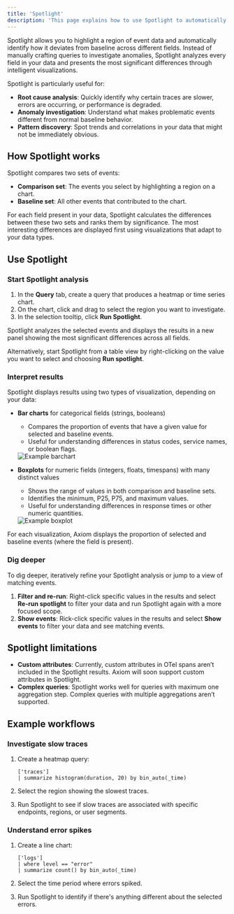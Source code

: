 ```yaml
---
title: 'Spotlight'
description: 'This page explains how to use Spotlight to automatically identify differences between selected events and baseline data.'
---
```


Spotlight allows you to highlight a region of event data and automatically identify how it deviates from baseline across different fields. Instead of manually crafting queries to investigate anomalies, Spotlight analyzes every field in your data and presents the most significant differences through intelligent visualizations.

Spotlight is particularly useful for:

- **Root cause analysis**: Quickly identify why certain traces are slower, errors are occurring, or performance is degraded.
- **Anomaly investigation**: Understand what makes problematic events different from normal baseline behavior.
- **Pattern discovery**: Spot trends and correlations in your data that might not be immediately obvious.

## How Spotlight works

Spotlight compares two sets of events:
- **Comparison set**: The events you select by highlighting a region on a chart.
- **Baseline set**: All other events that contributed to the chart.

For each field present in your data, Spotlight calculates the differences between these two sets and ranks them by significance. The most interesting differences are displayed first using visualizations that adapt to your data types.

## Use Spotlight

### Start Spotlight analysis

1. In the **Query** tab, create a query that produces a heatmap or time series chart.
1. On the chart, click and drag to select the region you want to investigate.
1. In the selection tooltip, click **Run Spotlight**.

Spotlight analyzes the selected events and displays the results in a new panel showing the most significant differences across all fields.

Alternatively, start Spotlight from a table view by right-clicking on the value you want to select and choosing **Run spotlight**.

### Interpret results

Spotlight displays results using two types of visualization, depending on your data:

- **Bar charts** for categorical fields (strings, booleans)
    - Compares the proportion of events that have a given value for selected and baseline events.
    - Useful for understanding differences in status codes, service names, or boolean flags.

    <Frame caption="Example barchart">
      <img src="/doc-assets/shots/barchart.png" alt="Example barchart" />
    </Frame>

- **Boxplots** for numeric fields (integers, floats, timespans) with many distinct values
    - Shows the range of values in both comparison and baseline sets.
    - Identifies the minimum, P25, P75, and maximum values.
    - Useful for understanding differences in response times or other numeric quantities.

    <Frame caption="Example boxplot">
      <img src="/doc-assets/shots/boxplot.png" alt="Example boxplot" />
    </Frame>

For each visualization, Axiom displays the proportion of selected and baseline events (where the field is present).

### Dig deeper

To dig deeper, iteratively refine your Spotlight analysis or jump to a view of matching events.

1. **Filter and re-run**: Right-click specific values in the results and select **Re-run spotlight** to filter your data and run Spotlight again with a more focused scope.
1. **Show events**: Rick-click specific values in the results and select **Show events** to filter your data and see matching events.

## Spotlight limitations

- **Custom attributes**: Currently, custom attributes in OTel spans aren’t included in the Spotlight results. Axiom will soon support custom attributes in Spotlight.
- **Complex queries**: Spotlight works well for queries with maximum one aggregation step. Complex queries with multiple aggregations aren’t supported.

## Example workflows

### Investigate slow traces

1. Create a heatmap query:

    ```kusto
    ['traces']
    | summarize histogram(duration, 20) by bin_auto(_time)
    ```

1. Select the region showing the slowest traces.
1. Run Spotlight to see if slow traces are associated with specific endpoints, regions, or user segments.

### Understand error spikes

1. Create a line chart:

    ```kusto
    ['logs']
    | where level == "error"
    | summarize count() by bin_auto(_time)
    ```

1. Select the time period where errors spiked.
1. Run Spotlight to identify if there's anything different about the selected errors.
